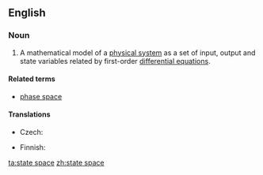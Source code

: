 ==English==
{{wikipedia}}
===Noun===
{{en-noun|sg=[[state]] [[space]]}}

# {{context|control engineering}} A mathematical model of a [[physical system]] as a set of input, output and state variables related by first-order [[differential equations]].

====Related terms====
* [[phase space]]

====Translations====
{{trans-top|(control engineering) a mathematical model}}
* Czech: {{t-|cs|stavový prostor|m}}
{{trans-mid}}
* Finnish: {{t-|fi|tila-avaruus}}
{{trans-bottom}}

[[ta:state space]]
[[zh:state space]]